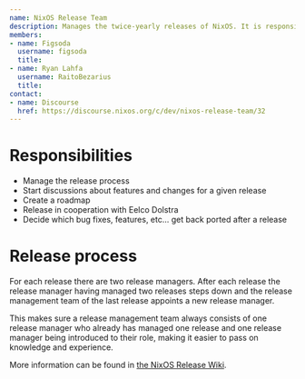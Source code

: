 ```yaml
---  
name: NixOS Release Team
description: Manages the twice-yearly releases of NixOS. It is responsible the entire release process from setting the roadmap to uploading the artifacts.
members:
- name: Figsoda
  username: figsoda
  title:
- name: Ryan Lahfa
  username: RaitoBezarius
  title:
contact:
- name: Discourse
  href: https://discourse.nixos.org/c/dev/nixos-release-team/32
---
```


# Responsibilities

- Manage the release process
- Start discussions about features and changes for a given release
- Create a roadmap
- Release in cooperation with Eelco Dolstra
- Decide which bug fixes, features, etc... get back ported after a release

# Release process

For each release there are two release managers. After each release the release manager having managed two releases steps down and the release management team of the last release appoints a new release manager.

This makes sure a release management team always consists of one release manager who already has managed one release and one release manager being introduced to their role, making it easier to pass on knowledge and experience.

More information can be found in [the NixOS Release Wiki](https://nixos.github.io/release-wiki/Home.html).
